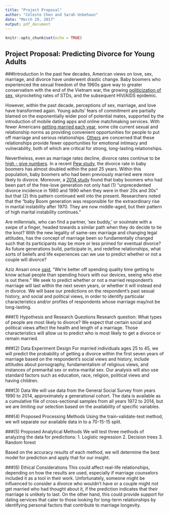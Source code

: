 ```yaml
---
title: "Project Proposal"
author: "Celeste Chen and Sarah Unbehaun"
date: "March 29, 2017"
output: pdf_document
---
```


```r
knitr::opts_chunk$set(echo = TRUE)
```

## Project Proposal: Predicting Divorce for Young Adults

###Introduction 
In the past few decades, American views on love, sex, marriage, and divorce have underwent drastic change. Baby boomers who experienced the sexual freedom of the 1960s gave way to greater conservatism with the end of the Vietnam war, the growing [politicization of sex](http://www.nbcnews.com/id/19053382/ns/health-sexual_health/t/free-love-was-there-price-pay/), skyrocketing rates of STDs, and the subsequent HIV/AIDS epidemic. 

However, within the past decade, perceptions of sex, marriage, and love have transformed again. Young adults' fears of commitment are partially blamed on the exponentially wider pool of potential mates, supported by the introduction of mobile dating apps and online matchmaking services. With fewer Americans [getting married each year](INSERT SOURCE), some cite current sexual and relationship norms as providing convenient opportunities for people to put off marriage and serious relationships. [Others](https://learning.blogs.nytimes.com/2014/02/12/is-hookup-culture-leaving-your-generation-unhappy-and-unprepared-for-love/) are  concerned that these relationships provide fewer opportunities for emotional intimacy and vulnerability, both of which are critical for strong, long-lasting relationships. 

Nevertheless, even as marriage rates decline, divorce rates continue to be [high - give numbers](INSERT SOURCE). In a recent [Pew study](http://www.pewresearch.org/fact-tank/2017/03/09/led-by-baby-boomers-divorce-rates-climb-for-americas-50-population/), the divorce rate in baby boomers has almost doubled within the past 25 years. Within this population, baby boomers who had been previously married were more likely to divorce. Moreover, a [2014 study](https://www.washingtonpost.com/news/wonk/wp/2014/03/27/divorce-is-actually-on-the-rise-and-its-the-baby-boomers-fault/?utm_term=.4c73fcedb8fc) found that baby boomers who had been part of the free-love generation not only had (1) "unprecedented divorce incidence in 1980 and 1990 when they were in their 20s and 30s" but that (2) this pattern continued well into the present. Researchers noted that the "baby Boom generation was responsible for the extraordinary rise in marital instability after 1970. They are now  middle-aged, but their pattern of high marital instability continues."

Are millennials, who can find a partner, 'sex buddy,' or soulmate with a swipe of a finger, headed towards a similar path when they do decide to tie the knot? With the new legality of same-sex marriage and changing legal attitudes, has the concept of marriage been so fundamentally changed such that its participants may be more or less primed for eventual divorce? As future generations build, participate in, and redefine relationships, what sorts of beliefs and life experiences can we use to predict whether or not a couple will divorce? 

Aziz Ansari once [said](https://www.goodreads.com/work/quotes/43014915-modern-romance), "We’re better off spending quality time getting to know actual people than spending hours with our devices, seeing who else is out there.” We seek to predict whether or not a married respondent's marriage will last within the next seven years, or whether it will instead end in divorce. We will base our predictions on the respondent's past sexual history, and social and political views, in order to identify particular characteristics and/or profiles of respondents whose marriage may/not be long-lasting. 


###(1) Hypothesis and Research Questions 
Research question: What types of people are most likely to divorce? 
We expect that certain social and political views affect the health and length of a marriage. Those characteristics will allow us to predict who is most likely to get a divorce or remain married. 


###(2) Data Experiment Design 
For married individuals ages 25 to 45, we will predict the probability of getting a divorce within the first seven years of marriage based on the respondent's social views and history, include attitudes about pornography, fundamentalism of religious views, and instances of premarital sex or extra-marital sex. Our analysis will also use standard factors such as education, race, religion, political views and having children. 

###(3) Data
We will use data from the General Social Survey from years 1990 to 2014, approximately a generational cohort. The data is available as a cumulative file of cross-sectional samples from all years 1972 to 2014, but we are limiting our selection based on the availability of specific variables. 

###(4) Proposed Processing Methods
Using the train-validate-test method, we will separate our available data in to a 70-15-15 split. 

###(5) Proposed Analytical Methods
We will test three methods of analyzing the data for predictions:
1. Logistic regression
2. Decision trees
3. Random forest

Based on the accuracy results of each method, we will determine the best model for prediction and apply that for our insight. 

###(6) Ethical Considerations 
This could affect real-life relationships, depending on how the results are used, especially if marriage counselors included it as a tool in their work. Unfortunately, someone might be influenced to consider a divorce who wouldn't have or a couple might not get married who had thought about it, if the prediction indicates that their marriage is unlikely to last. On the other hand, this could provide support for dating services that cater to those looking for long-term relationships by identifying personal factors that contribute to marriage longevity. 


